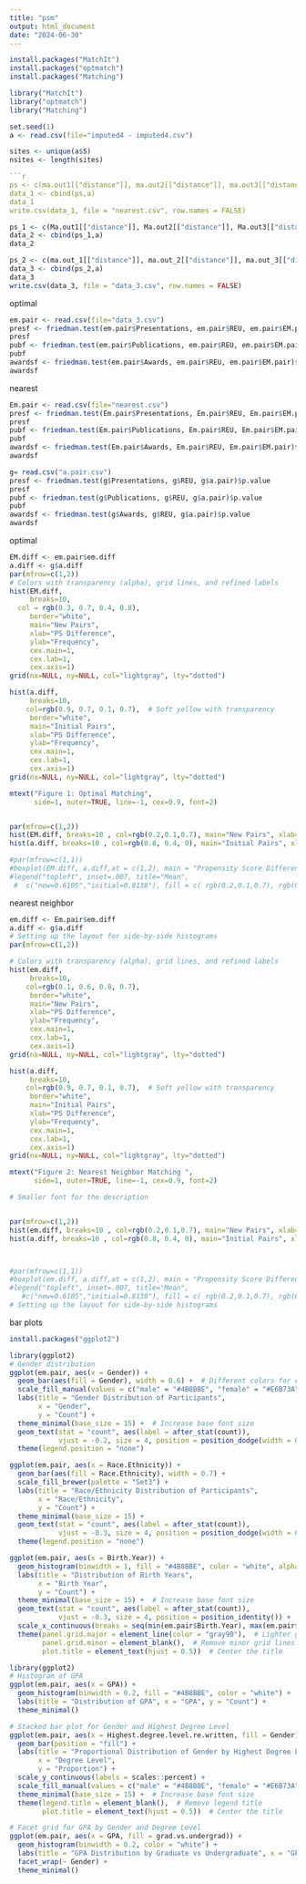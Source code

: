 ```yaml
---
title: "psm"
output: html_document
date: "2024-06-30"
---
```

```r
install.packages("MatchIt")
install.packages("optmatch")
install.packages("Matching")

library("MatchIt")
library("optmatch")
library("Matching")
```
```r
set.seed(1)
a <- read.csv(file="imputed4 - imputed4.csv")

sites <- unique(a$S)
nsites <- length(sites)

```r
ps <- c(ma.out1[["distance"]], ma.out2[["distance"]], ma.out3[["distance"]], ma.out4[["distance"]], ma.out5[["distance"]], ma.out6[["distance"]], ma.out7[["distance"]], ma.out8[["distance"]], ma.out9[["distance"]], ma.out10[["distance"]], ma.out11[["distance"]])
data_1 <- cbind(ps,a)
data_1
write.csv(data_1, file = "nearest.csv", row.names = FALSE)
```

```r
ps_1 <- c(Ma.out1[["distance"]], Ma.out2[["distance"]], Ma.out3[["distance"]], Ma.out4[["distance"]], Ma.out5[["distance"]], Ma.out6[["distance"]], Ma.out7[["distance"]], Ma.out8[["distance"]], Ma.out9[["distance"]], Ma.out10[["distance"]], Ma.out11[["distance"]])
data_2 <- cbind(ps_1,a)
data_2
```



```r
ps_2 <- c(ma.out_1[["distance"]], ma.out_2[["distance"]], ma.out_3[["distance"]], ma.out_4[["distance"]], ma.out_5[["distance"]], ma.out_6[["distance"]], ma.out_7[["distance"]], ma.out_8[["distance"]], ma.out_9[["distance"]], ma.out_10[["distance"]], ma.out_11[["distance"]])
data_3 <- cbind(ps_2,a)
data_3
write.csv(data_3, file = "data_3.csv", row.names = FALSE)
```

optimal
```r
em.pair <- read.csv(file="data_3.csv") 
presf <- friedman.test(em.pair$Presentations, em.pair$REU, em.pair$EM.pair)$p.value
presf
pubf <- friedman.test(em.pair$Publications, em.pair$REU, em.pair$EM.pair)$p.value
pubf
awardsf <- friedman.test(em.pair$Awards, em.pair$REU, em.pair$EM.pair)$p.value
awardsf
```

nearest
```r
Em.pair <- read.csv(file="nearest.csv") 
presf <- friedman.test(Em.pair$Presentations, Em.pair$REU, Em.pair$EM.pair)$p.value
presf
pubf <- friedman.test(Em.pair$Publications, Em.pair$REU, Em.pair$EM.pair)$p.value
pubf
awardsf <- friedman.test(Em.pair$Awards, Em.pair$REU, Em.pair$EM.pair)$p.value
awardsf
```

```r
g= read.csv("a.pair.csv")
presf <- friedman.test(g$Presentations, g$REU, g$a.pair)$p.value
presf
pubf <- friedman.test(g$Publications, g$REU, g$a.pair)$p.value
pubf
awardsf <- friedman.test(g$Awards, g$REU, g$a.pair)$p.value
awardsf
```

optimal
```r
EM.diff <- em.pair$em.diff
a.diff <- g$a.diff
par(mfrow=c(1,2))
# Colors with transparency (alpha), grid lines, and refined labels
hist(EM.diff, 
     breaks=10, 
  col = rgb(0.3, 0.7, 0.4, 0.8),
     border="white", 
     main="New Pairs", 
     xlab="PS Difference", 
     ylab="Frequency",
     cex.main=1, 
     cex.lab=1, 
     cex.axis=1)
grid(nx=NULL, ny=NULL, col="lightgray", lty="dotted")

hist(a.diff, 
     breaks=10, 
    col=rgb(0.9, 0.7, 0.1, 0.7),  # Soft yellow with transparency
     border="white", 
     main="Initial Pairs", 
     xlab="PS Difference", 
     ylab="Frequency", 
     cex.main=1, 
     cex.lab=1, 
     cex.axis=1)
grid(nx=NULL, ny=NULL, col="lightgray", lty="dotted")

mtext("Figure 1: Optimal Matching", 
      side=1, outer=TRUE, line=-1, cex=0.9, font=2)  


par(mfrow=c(1,2))
hist(EM.diff, breaks=10 , col=rgb(0.2,0.1,0.7), main="New Pairs", xlab="PS difference")
hist(a.diff, breaks=10 , col=rgb(0.8, 0.4, 0), main="Initial Pairs", xlab="PS difference")

#par(mfrow=c(1,1))
#boxplot(EM.diff, a.diff,at = c(1,2), main = "Propensity Score Difference Within Each Match", names = c("new match", "initial match"),col = c( rgb(0.2,0.1,0.7), rgb(0.8, 0.4, 0) ),  notch = FALSE, border = "black",horizontal = TRUE, showmeans=TRUE )
#legend("topleft", inset=.007, title="Mean",
 #  c("new=0.6105","initial=0.8138"), fill = c( rgb(0.2,0.1,0.7), rgb(0.8, 0.4, 0)), horiz=TRUE, cex=0.8)
```

nearest neighbor
```r
em.diff <- Em.pair$em.diff
a.diff <- g$a.diff
# Setting up the layout for side-by-side histograms
par(mfrow=c(1,2))

# Colors with transparency (alpha), grid lines, and refined labels
hist(em.diff, 
     breaks=10, 
    col=rgb(0.1, 0.6, 0.8, 0.7),
     border="white", 
     main="New Pairs", 
     xlab="PS Difference", 
     ylab="Frequency",
     cex.main=1, 
     cex.lab=1, 
     cex.axis=1)
grid(nx=NULL, ny=NULL, col="lightgray", lty="dotted")

hist(a.diff, 
     breaks=10, 
    col=rgb(0.9, 0.7, 0.1, 0.7),  # Soft yellow with transparency
     border="white", 
     main="Initial Pairs", 
     xlab="PS Difference", 
     ylab="Frequency", 
     cex.main=1, 
     cex.lab=1, 
     cex.axis=1)
grid(nx=NULL, ny=NULL, col="lightgray", lty="dotted")

mtext("Figure 2: Nearest Neighbor Matching ", 
      side=1, outer=TRUE, line=-1, cex=0.9, font=2)  

# Smaller font for the description


par(mfrow=c(1,2))
hist(em.diff, breaks=10 , col=rgb(0.2,0.1,0.7), main="New Pairs", xlab="PS difference")
hist(a.diff, breaks=10 , col=rgb(0.8, 0.4, 0), main="Initial Pairs", xlab="PS difference")



#par(mfrow=c(1,1))
#boxplot(em.diff, a.diff,at = c(1,2), main = "Propensity Score Difference Within Each Match", names = c("new match", "initial match"),col = c( rgb(0.2,0.1,0.7), rgb(0.8, 0.4, 0) ),  notch = FALSE, border = "black",horizontal = TRUE, showmeans=TRUE )
#legend("topleft", inset=.007, title="Mean",
   #c("new=0.6105","initial=0.8138"), fill = c( rgb(0.2,0.1,0.7), rgb(0.8, 0.4, 0)), horiz=TRUE, cex=0.8)
# Setting up the layout for side-by-side histograms
```
bar plots 

```r
install.packages("ggplot2")
```

```r
library(ggplot2)
# Gender distribution
ggplot(em.pair, aes(x = Gender)) +
  geom_bar(aes(fill = Gender), width = 0.6) +  # Different colors for each gender
  scale_fill_manual(values = c("male" = "#4B8BBE", "female" = "#E6B73A")) +  # Custom colors
  labs(title = "Gender Distribution of Participants",
       x = "Gender",
       y = "Count") +
  theme_minimal(base_size = 15) +  # Increase base font size
  geom_text(stat = "count", aes(label = after_stat(count)), 
            vjust = -0.2, size = 4, position = position_dodge(width = 0.7)) +  
  theme(legend.position = "none") 
```
```r
ggplot(em.pair, aes(x = Race.Ethnicity)) +
  geom_bar(aes(fill = Race.Ethnicity), width = 0.7) +  
  scale_fill_brewer(palette = "Set3") +  
  labs(title = "Race/Ethnicity Distribution of Participants",
       x = "Race/Ethnicity",
       y = "Count") +
  theme_minimal(base_size = 15) +  
  geom_text(stat = "count", aes(label = after_stat(count)), 
            vjust = -0.3, size = 4, position = position_dodge(width = 0.7)) +  
  theme(legend.position = "none")  
```
```r
ggplot(em.pair, aes(x = Birth.Year)) +
  geom_histogram(binwidth = 1, fill = "#4B8BBE", color = "white", alpha = 0.8) +  # Use a richer purple and add transparency
  labs(title = "Distribution of Birth Years",
       x = "Birth Year",
       y = "Count") +
  theme_minimal(base_size = 15) +  # Increase base font size
  geom_text(stat = "count", aes(label = after_stat(count)), 
            vjust = -0.3, size = 4, position = position_identity()) +  # Add count labels on top of bars
  scale_x_continuous(breaks = seq(min(em.pair$Birth.Year), max(em.pair$Birth.Year), by = 1)) +  # Custom x-axis breaks
  theme(panel.grid.major = element_line(color = "gray90"),  # Lighter grid lines for better visibility
        panel.grid.minor = element_blank(),  # Remove minor grid lines
        plot.title = element_text(hjust = 0.5))  # Center the title
```

```r
library(ggplot2)
# Histogram of GPA
ggplot(em.pair, aes(x = GPA)) +
  geom_histogram(binwidth = 0.2, fill = "#4B8BBE", color = "white") +
  labs(title = "Distribution of GPA", x = "GPA", y = "Count") +
  theme_minimal()
```


```r
# Stacked bar plot for Gender and Highest Degree Level
ggplot(em.pair, aes(x = Highest.degree.level.re.written, fill = Gender)) +
  geom_bar(position = "fill") +
  labs(title = "Proportional Distribution of Gender by Highest Degree Level",
       x = "Degree Level",
       y = "Proportion") +
  scale_y_continuous(labels = scales::percent) +
  scale_fill_manual(values = c("male" = "#4B8BBE", "female" = "#E6B73A")) +  # Custom colors for each gender
  theme_minimal(base_size = 15) +  # Increase base font size
  theme(legend.title = element_blank(),  # Remove legend title
        plot.title = element_text(hjust = 0.5))  # Center the title
```
```r
# Facet grid for GPA by Gender and Degree Level
ggplot(em.pair, aes(x = GPA, fill = grad.vs.undergrad)) +
  geom_histogram(binwidth = 0.2, color = "white") +
  labs(title = "GPA Distribution by Graduate vs Undergraduate", x = "GPA", y = "Count") +
  facet_wrap(~ Gender) +
  theme_minimal()
```


